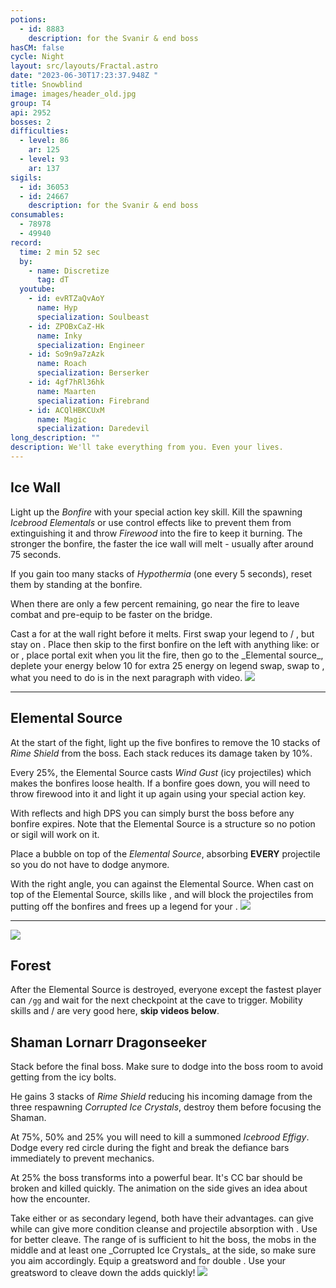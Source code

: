 ```yaml
---
potions:
  - id: 8883
    description: for the Svanir & end boss
hasCM: false
cycle: Night
layout: src/layouts/Fractal.astro
date: "2023-06-30T17:23:37.948Z "
title: Snowblind
image: images/header_old.jpg
group: T4
api: 2952
bosses: 2
difficulties:
  - level: 86
    ar: 125
  - level: 93
    ar: 137
sigils:
  - id: 36053
  - id: 24667
    description: for the Svanir & end boss
consumables:
  - 78978
  - 49940
record:
  time: 2 min 52 sec
  by:
    - name: Discretize
      tag: dT
  youtube:
    - id: evRTZaQvAoY
      name: Hyp
      specialization: Soulbeast
    - id: ZPOBxCaZ-Hk
      name: Inky
      specialization: Engineer
    - id: So9n9a7zAzk
      name: Roach
      specialization: Berserker
    - id: 4gf7hRl36hk
      name: Maarten
      specialization: Firebrand
    - id: ACQlHBKCUxM
      name: Magic
      specialization: Daredevil
long_description: ""
description: We'll take everything from you. Even your lives.
---
```


## Ice Wall <Item id="8883" disableText/><Item id="24667" disableText/>

<Grid>
<GridItem sm="8">

Light up the _Bonfire_ with your special action key skill. Kill the spawning _Icebrood Elementals_ or use control effects like <Control name="Pull"/> to prevent them from extinguishing it and throw _Firewood_ into the fire to keep it burning. The stronger the bonfire, the faster the ice wall will melt - usually after around 75 seconds.

If you gain too many stacks of _Hypothermia_ (one every 5 seconds), reset them by standing at the bonfire.

When there are only a few percent remaining, go near the fire to leave combat and pre-equip <Item id="49940"/> to be faster on the bridge.

<Tabs>
<Tab specialization="Weaver">
Cast a <Skill name="Conjure Fiery Greatsword"/> for <Specialization name="Renegade"/> at the wall right before it melts.
</Tab>

<Tab specialization="Renegade">
First swap your legend to <Skill name="Legendary Centaur Stance"/> / <Skill name="Legendary Renegade Stance"/>, but stay on <Skill name="Legendary Renegade Stance" disableText/>. Place <Item id="78978"/> then skip to the first bonfire on the left with anything like: <Skill name="Conjure Fiery Greatsword"/> or <Item id="49940"/> or <Item id="85244"/>, place portal exit when you lit the fire, then go to the _Elemental source_, deplete your energy below 10 for extra 25 energy on legend swap, swap to <Skill name="Legendary Centaur Stance"/>, what you need to do is in the next paragraph with video.
</Tab>
</Tabs>
</GridItem>

<GridItem sm="4">
<Image src={import("./images/the_start_area.jpg")} caption="Starting area" />
<GifPlayer sourceId="snowblind-throw-firewood" caption="Throw firewood into the fire" />
</GridItem>

</Grid>

---

<Grid>
<GridItem sm="6">

## Elemental Source

At the start of the fight, light up the five bonfires to remove the 10 stacks of _Rime Shield_ from the boss. Each stack reduces its damage taken by 10%.

Every 25%, the Elemental Source casts _Wind Gust_ (icy projectiles) which makes the bonfires loose health. If a bonfire goes down, you will need to throw firewood into it and light it up again using your special action key.

With reflects and high DPS you can simply burst the boss before any bonfire expires. Note that the Elemental Source is a structure so no potion or sigil will work on it.

<Tabs>
<Tab specialization="Renegade">
<ProfessionVideo title="Renegade bubble" profession="Renegade" src="ORcJL1p1pN8"/>

Place a bubble on top of the _Elemental Source_, absorbing **EVERY** projectile so you do not have to dodge anymore.
</Tab>

<Tab specialization="Weaver">
With the right angle, you can <Skill id="5697"/> against the Elemental Source.
</Tab>
<Tab specialization="Guardian">
When cast on top of the Elemental Source, skills like <Skill name="Sanctuary"/>, <Skill name="Wall of Reflection"/> and <Skill name="Chapter 3: Valiant Bulwark"/> will block the projectiles from putting off the bonfires and frees up a legend for your <Specialization name="Renegade"/>.
</Tab>
</Tabs>
</GridItem>

<GridItem sm="6">
<Image src={import("./images/the_elemental_source.jpg")} caption="Elemental Source" />
<GifPlayer sourceId="snowblind-source-light-fire-reenc" caption="Light the fires around the Elemental Source" />
</GridItem>

</Grid>

---

<Grid>
<GridItem sm="5">
<Image src={import("./images/the_icy_forest.jpg")} caption="Icy forest" />
</GridItem>

<GridItem sm="7">

## Forest <Item id="8883" disableText/><Item id="24667" disableText/>

After the Elemental Source is destroyed, everyone except the fastest player can `/gg` and wait for the next checkpoint at the cave to trigger. Mobility skills and <Item id="85244"/> / <Item id="49940"/> are very good here, **skip videos below**.

<Tabs>
<Tab specialization="Soulbeast">
<ProfessionVideo title="Forest skip" profession="Soulbeast" timestamp="100" src="3Zc_ZJqPD0s"/>
</Tab>

<Tab specialization="Berserker">
<ProfessionVideo title="Forest skip" profession="Berserker" timestamp="21" src="29qQ2xU1YHk"/>
</Tab>

<Tab specialization="Guardian">
<ProfessionVideo title="Forest skip" profession="Guardian" timestamp="258" src="MmJTsOhdQeo"/>
</Tab>

<Tab specialization="Daredevil">
<ProfessionVideo title="Forest skip" profession="Daredevil" timestamp="125" src="Alpgs_GaZV0"/>
</Tab>
</Tabs>
</GridItem>
</Grid>

<Grid>
<GridItem sm="8">

## Shaman Lornarr Dragonseeker <Item id="8883" disableText/><Item id="24667" disableText/>

Stack <Boon name="Might"/> before the final boss. Make sure to dodge into the boss room to avoid getting <Condition name="Chilled"/> from the icy bolts.

He gains 3 stacks of _Rime Shield_ reducing his incoming damage from the three respawning _Corrupted Ice Crystals_, destroy them before focusing the Shaman.

At 75%, 50% and 25% you will need to kill a summoned _Icebrood Effigy_. Dodge every red circle during the fight and break the defiance bars immediately to prevent mechanics.

At 25% the boss transforms into a powerful bear. It's CC bar should be broken and killed quickly. The animation on the side gives an idea about how the encounter.

<Tabs>
<Tab specialization="Renegade">
Take either <Skill name="Legendary Dwarf Stance"/> or <Skill name="Legendary Centaur Stance"/> as secondary legend, both have their advantages. <Skill name="Legendary Dwarf Stance" disableText/> can give <Boon name="Stability"/> while <Skill name="Legendary Centaur Stance" disableText/> can give more condition cleanse and projectile absorption with <Skill name="Protective solace"/>.
</Tab>

<Tab specialization="Tempest">
Use <Specialization name="Tempest"/> <Skill id="22572"/> for better cleave. The range of <Skill id="22572"/> is sufficient to hit the boss, the mobs in the middle and at least one _Corrupted Ice Crystals_ at the side, so make sure you aim accordingly.
</Tab>

<Tab specialization="Berserker">
Equip a greatsword and <Skill name="blood reckoning"/> for double <Skill name="arc divider"/>. Use your greatsword to cleave down the adds quickly!
</Tab>
</Tabs>
</GridItem>

<GridItem sm="4">
<Image src={import("./images/shaman_lornarr_dragonseeker.jpg")} caption="Shaman Lornarr Dragonseekers cave" />

<GifPlayer sourceId="snowblind-endboss-transform" caption="Enrage at 25%"/>
</GridItem>
</Grid>
